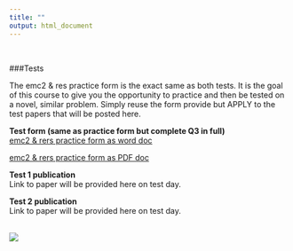 ```yaml
---
title: ""
output: html_document
---
```

<br>

###Tests  

The emc2 & res practice form is the exact same as both tests.  It is the goal of this course to give you the opportunity to practice and then be tested on a novel, similar problem.  Simply reuse the form provide but APPLY to the test papers that will be posted here.

**Test form (same as practice form but complete Q3 in full)**  
[emc2 & rers practice form as word doc](https://github.com/cjlortie/bio4enviro/blob/master/BIOL4265_emc2.docx)  

[emc2 & rers practice form as PDF doc](https://github.com/cjlortie/bio4enviro/blob/master/emc2.pdf)  

**Test 1 publication**  
Link to paper will be provided here on test day.  

**Test 2 publication**  
Link to paper will be provided here on test day.  

<br>
![](./quidditch.png)  
<br>  
